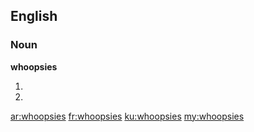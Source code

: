 ==English==

===Noun===
'''whoopsies'''

# {{plural of|[[whoopsie]]}}
# {{plural of|[[whoopsy]]}}

[[ar:whoopsies]]
[[fr:whoopsies]]
[[ku:whoopsies]]
[[my:whoopsies]]
